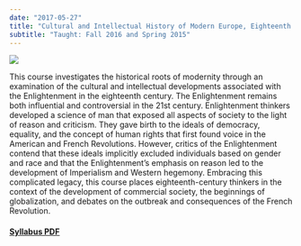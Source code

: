 ```yaml
---
date: "2017-05-27"
title: "Cultural and Intellectual History of Modern Europe, Eighteenth Century"
subtitle: "Taught: Fall 2016 and Spring 2015"
---
```


![](img/Coffeehouse.tiff)

This course investigates the historical roots of modernity through an examination of the cultural and intellectual developments associated with the Enlightenment in the eighteenth century. The Enlightenment remains both influential and controversial in the 21st century. Enlightenment thinkers developed a science of man that exposed all aspects of society to the light of reason and criticism. They gave birth to the ideals of democracy, equality, and the concept of human rights that first found voice in the American and French Revolutions. However, critics of the Enlightenment contend that these ideals implicitly excluded individuals based on gender and race and that the Enlightenment’s emphasis on reason led to the development of Imperialism and Western hegemony. Embracing this complicated legacy, this course places eighteenth-century thinkers in the context of the development of commercial society, the beginnings of globalization, and debates on the outbreak and consequences of the French Revolution.

#### [Syllabus PDF](syllabus/Sadler-122D-Syllabus-F16.pdf)

